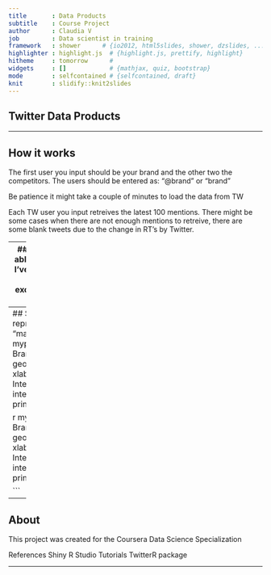```yaml
---
title       : Data Products
subtitle    : Course Project
author      : Claudia V
job         : Data scientist in training
framework   : shower      # {io2012, html5slides, shower, dzslides, ...}
highlighter : highlight.js  # {highlight.js, prettify, highlight}
hitheme     : tomorrow      # 
widgets     : []            # {mathjax, quiz, bootstrap}
mode        : selfcontained # {selfcontained, draft}
knit        : slidify::knit2slides
---
```


## Twitter Data Products 

--- 

## How it works
The first user you input should be your brand and the other two the competitors. 
The users should be entered as: "@brand" or "brand"

Be patience it might take a couple of minutes to load the data from TW

Each TW user you input retreives the latest 100 mentions*. 
*There might be some cases when there are not enough mentions to retreive, there are some blank tweets due to the change in RT's by Twitter. 



--- 
## Time and interactions analysis. 
I was not able to make this using the dynamic data, but I've included a sample of the analysis 
Tweets are separated to get the ones made exclusively by each brand and the number of RTs and Fav is added into interactions. 

--- 
## Sample Plots 
```r
library(repmis)
Brand <- repmis::source_DropboxData("sampleData.csv",
                                  "ma62f5cmcey5ht9",
                                  sep = ",",
                                  header = TRUE)
myplot<-qplot( Hour, int, data = Brand,color=screenName, geom = "point") +
  geom_point() + theme_grey(base_size = 18) +
  xlab("Hora de Publicación") +
  ylab("Total de Interacciones") +
  labs(title = "Promedio de interacciones TW por marca por Hora")
print(myplot)


```
```r

myplot<-qplot( Hour, int, data = Brand,color=screenName, geom = "point") +
  geom_point() + theme_grey(base_size = 18) +
  xlab("Hora de Publicación") +
  ylab("Total de Interacciones") +
  labs(title = "Promedio de interacciones TW por marca por Hora")
print(myplot)


```
--- 
## About
This project was created for the Coursera Data Science Specialization

References
Shiny R Studio Tutorials
TwitterR package

--- 
